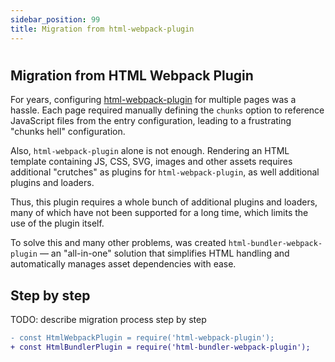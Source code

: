 ```yaml
---
sidebar_position: 99
title: Migration from html-webpack-plugin
---
```


# <!-- empty head because the title is too long -->

## Migration from HTML Webpack Plugin

For years, configuring [html-webpack-plugin][html-webpack-plugin] for multiple pages was a hassle.
Each page required manually defining the `chunks` option to reference JavaScript files from the entry configuration,
leading to a frustrating "chunks hell" configuration.

Also, `html-webpack-plugin` alone is not enough. Rendering an HTML template containing JS, CSS, SVG, images and other assets requires additional "crutches" as plugins for `html-webpack-plugin`, as well additional plugins and loaders.

Thus, this plugin requires a whole bunch of additional plugins and loaders, many of which have not been supported for a long time, which limits the use of the plugin itself.


To solve this and many other problems,
was created `html-bundler-webpack-plugin` — an "all-in-one" solution that simplifies HTML handling
and automatically manages asset dependencies with ease.

[html-webpack-plugin]: https://github.com/jantimon/html-webpack-plugin

## Step by step

TODO: describe migration process step by step

```diff
- const HtmlWebpackPlugin = require('html-webpack-plugin');
+ const HtmlBundlerPlugin = require('html-bundler-webpack-plugin');
```
